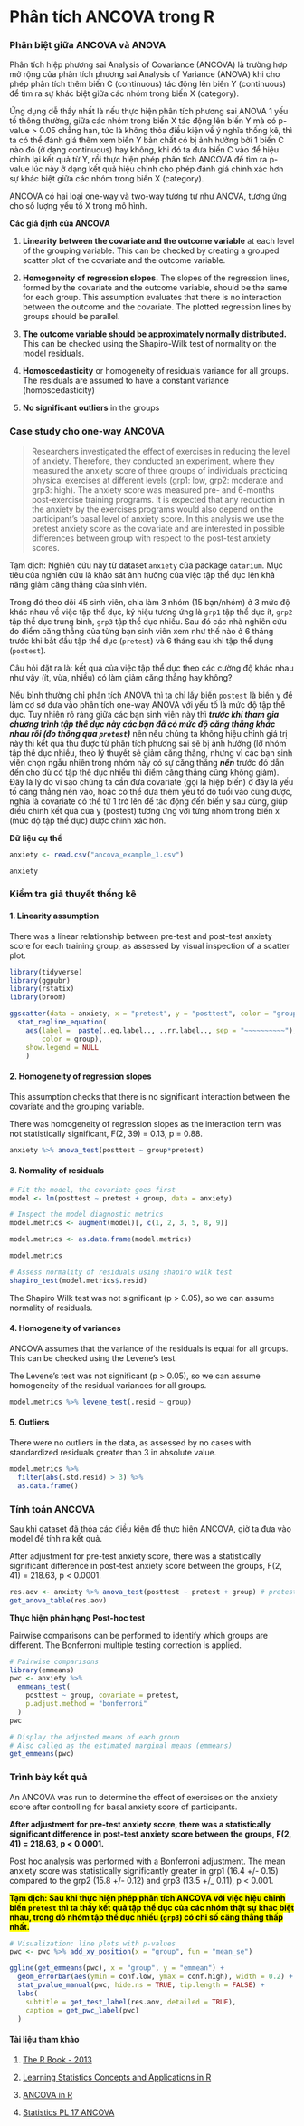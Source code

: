 # **Phân tích ANCOVA trong R** 

### Phân biệt giữa ANCOVA và ANOVA

Phân tích hiệp phương sai Analysis of Covariance (ANCOVA) là trường hợp mở rộng của phân tích phương sai Analysis of Variance (ANOVA) khi cho phép phân tích thêm biến C (continuous) tác động lên biến Y (continuous) để tìm ra sự khác biệt giữa các nhóm trong biến X (category).

Ứng dụng dễ thấy nhất là nếu thực hiện phân tích phương sai ANOVA 1 yếu tố thông thường, giữa các nhóm trong biến X tác động lên biến Y mà có p-value > 0.05 chẳng hạn, tức là không thỏa điều kiện về ý nghĩa thống kê, thì ta có thể đánh giá thêm xem biến Y bản chất có bị ảnh hưởng bởi 1 biến C nào đó (ở dạng continuous) hay không, khi đó ta đưa biến C vào để hiệu chỉnh lại kết quả từ Y, rồi thực hiện phép phân tích ANCOVA để tìm ra p-value lúc này ở dạng kết quả hiệu chỉnh cho phép đánh giá chính xác hơn sự khác biệt giữa các nhóm trong biến X (category).

ANCOVA có hai loại one-way và two-way tương tự như ANOVA, tương ứng cho số lượng yếu tố X trong mô hình.

**Các giả định của ANCOVA**

1. **Linearity between the covariate and the outcome variable** at each level of the grouping variable. This can be checked by creating a grouped scatter plot of the covariate and the outcome variable.

2. **Homogeneity of regression slopes.** The slopes of the regression lines, formed by the covariate and the outcome variable, should be the same for each group. This assumption evaluates that there is no interaction between the outcome and the covariate. The plotted regression lines by groups should be parallel.

3. **The outcome variable should be approximately normally distributed.** This can be checked using the Shapiro-Wilk test of normality on the model residuals.

4. **Homoscedasticity** or homogeneity of residuals variance for all groups. The residuals are assumed to have a constant variance (homoscedasticity)

5. **No significant outliers** in the groups

### Case study cho one-way ANCOVA

> Researchers investigated the effect of exercises in reducing the level of anxiety. Therefore, they conducted an experiment, where they measured the anxiety score of three groups of individuals practicing physical exercises at different levels (grp1: low, grp2: moderate and grp3: high). The anxiety score was measured pre- and 6-months post-exercise training programs. It is expected that any reduction in the anxiety by the exercises programs would also depend on the participant’s basal level of anxiety score. In this analysis we use the pretest anxiety score as the covariate and are interested in possible differences between group with respect to the post-test anxiety scores.

Tạm dịch: Nghiên cứu này từ dataset `anxiety` của package `datarium`. Mục tiêu của nghiên cứu là khảo sát ảnh hưởng của việc tập thể dục lên khả năng giảm căng thẳng của sinh viên.

Trong đó theo dõi 45 sinh viên, chia làm 3 nhóm (15 bạn/nhóm) ở 3 mức độ khác nhau về việc tập thể dục, ký hiệu tương ứng là `grp1` tập thể dục ít, `grp2` tập thể dục trung bình, `grp3` tập thể dục nhiều. Sau đó các nhà nghiên cứu đo điểm căng thẳng của từng bạn sinh viên xem như thế nào ở 6 tháng trước khi bắt đầu tập thể dục (`pretest`) và 6 tháng sau khi tập thể dụng (`postest`).

Câu hỏi đặt ra là: kết quả của việc tập thể dục theo các cường độ khác nhau như vậy (ít, vừa, nhiều) có làm giảm căng thẳng hay không?

Nếu bình thường chỉ phân tích ANOVA thì ta chỉ lấy biến `postest` là biến y để làm cơ sở đưa vào phân tích one-way ANOVA với yếu tố là mức độ tập thể dục. Tuy nhiên rõ ràng giữa các bạn sinh viên này thì ***trước khi tham gia chương trình tập thể dục này các bạn đã có mức độ căng thẳng khác nhau rồi (đo thông qua `pretest`)*** nên nếu chúng ta không hiệu chỉnh giá trị này thì kết quả thu được từ phân tích phương sai sẽ bị ảnh hưởng (lỡ nhóm tập thể dục nhiều, theo lý thuyết sẽ giảm căng thẳng, nhưng vì các bạn sinh viên chọn ngẫu nhiên trong nhóm này có sự căng thẳng ***nền*** trước đó dẫn đến cho dù có tập thể dục nhiều thì điểm căng thẳng cũng không giảm). Đây là lý do vì sao chúng ta cần đưa covariate (gọi là hiệp biến) ở đây là yếu tố căng thẳng nền vào, hoặc có thể đưa thêm yếu tố độ tuổi vào cũng được, nghĩa là covariate có thể từ 1 trở lên để tác động đến biến y sau cùng, giúp điều chỉnh kết quả của y (postest) tương ứng với từng nhóm trong biến x (mức độ tập thể dục) được chính xác hơn.

**Dữ liệu cụ thể**

```r
anxiety <- read.csv("ancova_example_1.csv")

anxiety 
```

### **Kiểm tra giả thuyết thống kê**

#### 1. Linearity assumption

There was a linear relationship between pre-test and post-test anxiety score for each training group, as assessed by visual inspection of a scatter plot.

```r
library(tidyverse)
library(ggpubr)
library(rstatix)
library(broom)

ggscatter(data = anxiety, x = "pretest", y = "posttest", color = "group", add = "reg.line") +
  stat_regline_equation(
    aes(label =  paste(..eq.label.., ..rr.label.., sep = "~~~~~~~~~~"),
        color = group),
    show.legend = NULL
    )
```

#### 2. Homogeneity of regression slopes

This assumption checks that there is no significant interaction between the covariate and the grouping variable.

There was homogeneity of regression slopes as the interaction term was not statistically significant, F(2, 39) = 0.13, p = 0.88.

```r
anxiety %>% anova_test(posttest ~ group*pretest)
```

#### 3. Normality of residuals

```r
# Fit the model, the covariate goes first
model <- lm(posttest ~ pretest + group, data = anxiety)

# Inspect the model diagnostic metrics
model.metrics <- augment(model)[, c(1, 2, 3, 5, 8, 9)]

model.metrics <- as.data.frame(model.metrics)

model.metrics

# Assess normality of residuals using shapiro wilk test
shapiro_test(model.metrics$.resid)
```

The Shapiro Wilk test was not significant (p > 0.05), so we can assume normality of residuals.

#### 4. Homogeneity of variances

ANCOVA assumes that the variance of the residuals is equal for all groups. This can be checked using the Levene’s test. 

The Levene’s test was not significant (p > 0.05), so we can assume homogeneity of the residual variances for all groups.

```r
model.metrics %>% levene_test(.resid ~ group)
```

#### 5. Outliers

There were no outliers in the data, as assessed by no cases with standardized residuals greater than 3 in absolute value.

```r
model.metrics %>% 
  filter(abs(.std.resid) > 3) %>%
  as.data.frame()
```

### Tính toán ANCOVA

Sau khi dataset đã thỏa các điều kiện để thực hiện ANCOVA, giờ ta đưa vào model để tính ra kết quả.

After adjustment for pre-test anxiety score, there was a statistically significant difference in post-test anxiety score between the groups, F(2, 41) = 218.63, p < 0.0001.

```r
res.aov <- anxiety %>% anova_test(posttest ~ pretest + group) # pretest là covariate phải đặt phía trước.
get_anova_table(res.aov)
```
**Thực hiện phân hạng Post-hoc test**

Pairwise comparisons can be performed to identify which groups are different. The Bonferroni multiple testing correction is applied. 

```r
# Pairwise comparisons
library(emmeans)
pwc <- anxiety %>% 
  emmeans_test(
    posttest ~ group, covariate = pretest,
    p.adjust.method = "bonferroni"
  )
pwc

# Display the adjusted means of each group
# Also called as the estimated marginal means (emmeans)
get_emmeans(pwc)
```

### Trình bày kết quả

An ANCOVA was run to determine the effect of exercises on the anxiety score after controlling for basal anxiety score of participants.

**After adjustment for pre-test anxiety score, there was a statistically significant difference in post-test anxiety score between the groups, F(2, 41) = 218.63, p < 0.0001.**

Post hoc analysis was performed with a Bonferroni adjustment. The mean anxiety score was statistically significantly greater in grp1 (16.4 +/- 0.15) compared to the grp2 (15.8 +/- 0.12) and grp3 (13.5 +/_ 0.11), p < 0.001.

<mark>**Tạm dịch: Sau khi thực hiện phép phân tích ANCOVA với việc hiệu chỉnh biến `pretest` thì ta thấy kết quả tập thể dục của các nhóm thật sự khác biệt nhau, trong đó nhóm tập thể dục nhiều (`grp3`) có chỉ số căng thẳng thấp nhất.**</mark>

```r
# Visualization: line plots with p-values
pwc <- pwc %>% add_xy_position(x = "group", fun = "mean_se")

ggline(get_emmeans(pwc), x = "group", y = "emmean") +
  geom_errorbar(aes(ymin = conf.low, ymax = conf.high), width = 0.2) + 
  stat_pvalue_manual(pwc, hide.ns = TRUE, tip.length = FALSE) +
  labs(
    subtitle = get_test_label(res.aov, detailed = TRUE),
    caption = get_pwc_label(pwc)
  )
```

#### Tài liệu tham khảo

1. [The R Book - 2013](https://studyr.netlify.app/river/Crawley%20-%202013%20-%20The%20R%20Book.pdf)

2. [Learning Statistics Concepts and Applications in R](https://www.thegreatcourses.com/courses/learning-statistics-concepts-and-applications-in-r.html)

3. [ANCOVA in R](https://www.datanovia.com/en/lessons/ancova-in-r/)

4. [Statistics PL 17 ANCOVA](https://www.youtube.com/playlist?list=PLIeGtxpvyG-LnuBJ7TayqusxOERwpTvAv)
